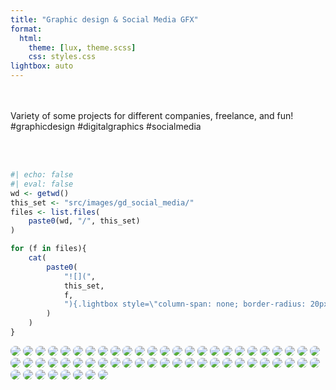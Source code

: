 ```yaml
---
title: "Graphic design & Social Media GFX"
format:
  html:
    theme: [lux, theme.scss]
    css: styles.css
lightbox: auto
---
```


<br/><br/>
Variety of some projects for different companies, freelance, and fun! #graphicdesign #digitalgraphics #socialmedia

<br/><br/>

::: gallery

::: column-page

```r
#| echo: false
#| eval: false
wd <- getwd()
this_set <- "src/images/gd_social_media/"
files <- list.files(
    paste0(wd, "/", this_set)
)

for (f in files){
    cat(
        paste0(
            "![](",
            this_set,
            f,
            "){.lightbox style=\"column-span: none; border-radius: 20px;\" group=\"my-gallery\"}\n"
        )
    )
}
```

![](src/images/gd_social_media/3ag_generic_manufacturing.jpg){.lightbox style="column-span: none; border-radius: 20px;" group="my-gallery"}
![](src/images/gd_social_media/68DataWasted.gif){.lightbox style="column-span: none; border-radius: 20px;" group="my-gallery"}
![](src/images/gd_social_media/7EyesProcess_gfx.jpg){.lightbox style="column-span: none; border-radius: 20px;" group="my-gallery"}
![](src/images/gd_social_media/audreyhepburn_birthdaygraphic_1920x1080.jpg){.lightbox style="column-span: none; border-radius: 20px;" group="my-gallery"}
![](src/images/gd_social_media/bad-data.gif){.lightbox style="column-span: none; border-radius: 20px;" group="my-gallery"}
![](src/images/gd_social_media/basic-historian.gif){.lightbox style="column-span: none; border-radius: 20px;" group="my-gallery"}
![](src/images/gd_social_media/brocolli.jpg){.lightbox style="column-span: none; border-radius: 20px;" group="my-gallery"}
![](src/images/gd_social_media/btb_socialtest_theincident_01-copy.jpg){.lightbox style="column-span: none; border-radius: 20px;" group="my-gallery"}
![](src/images/gd_social_media/btb_socialtest_theincident_suns109.jpg){.lightbox style="column-span: none; border-radius: 20px;" group="my-gallery"}
![](src/images/gd_social_media/castomersreviewfacebook.jpg){.lightbox style="column-span: none; border-radius: 20px;" group="my-gallery"}
![](src/images/gd_social_media/chinesetea.jpg){.lightbox style="column-span: none; border-radius: 20px;" group="my-gallery"}
![](src/images/gd_social_media/clustersandclouds.jpg){.lightbox style="column-span: none; border-radius: 20px;" group="my-gallery"}
![](src/images/gd_social_media/CrazyData.jpg){.lightbox style="column-span: none; border-radius: 20px;" group="my-gallery"}
![](src/images/gd_social_media/dataseries_video1.png){.lightbox style="column-span: none; border-radius: 20px;" group="my-gallery"}
![](src/images/gd_social_media/EnergyConservation.jpg){.lightbox style="column-span: none; border-radius: 20px;" group="my-gallery"}
![](src/images/gd_social_media/EnergyEnergyUnderControl.jpg){.lightbox style="column-span: none; border-radius: 20px;" group="my-gallery"}
![](src/images/gd_social_media/FingerPointing.jpg){.lightbox style="column-span: none; border-radius: 20px;" group="my-gallery"}
![](src/images/gd_social_media/FreeYogaMat.jpg){.lightbox style="column-span: none; border-radius: 20px;" group="my-gallery"}
![](src/images/gd_social_media/fresherthanfreshcarrot.jpg){.lightbox style="column-span: none; border-radius: 20px;" group="my-gallery"}
![](src/images/gd_social_media/fresherthanfreshlemon.jpg){.lightbox style="column-span: none; border-radius: 20px;" group="my-gallery"}
![](src/images/gd_social_media/fresherthanfreshpineapple.jpg){.lightbox style="column-span: none; border-radius: 20px;" group="my-gallery"}
![](src/images/gd_social_media/gfxfacebook.jpg){.lightbox style="column-span: none; border-radius: 20px;" group="my-gallery"}
![](src/images/gd_social_media/headphones_1.jpg){.lightbox style="column-span: none; border-radius: 20px;" group="my-gallery"}
![](src/images/gd_social_media/headphones_2.jpg){.lightbox style="column-span: none; border-radius: 20px;" group="my-gallery"}
![](src/images/gd_social_media/headphones_3.jpg){.lightbox style="column-span: none; border-radius: 20px;" group="my-gallery"}
![](src/images/gd_social_media/headphones_4.jpg){.lightbox style="column-span: none; border-radius: 20px;" group="my-gallery"}
![](src/images/gd_social_media/Illusion.gif){.lightbox style="column-span: none; border-radius: 20px;" group="my-gallery"}
![](src/images/gd_social_media/InnerPower.jpg){.lightbox style="column-span: none; border-radius: 20px;" group="my-gallery"}
![](src/images/gd_social_media/insta_story_bcd_ghostbusters_35anniversary_1080x1920.jpg){.lightbox style="column-span: none; border-radius: 20px;" group="my-gallery"}
![](src/images/gd_social_media/Maintenance.gif){.lightbox style="column-span: none; border-radius: 20px;" group="my-gallery"}
![](src/images/gd_social_media/mimikwhitecloudstocloudcropslide.jpg){.lightbox style="column-span: none; border-radius: 20px;" group="my-gallery"}
![](src/images/gd_social_media/navigating-the-next-frontier-in-supervisory-control.jpg){.lightbox style="column-span: none; border-radius: 20px;" group="my-gallery"}
![](src/images/gd_social_media/newsletter_aut_carriefisher_crs_harrisonford_v3.jpg){.lightbox style="column-span: none; border-radius: 20px;" group="my-gallery"}
![](src/images/gd_social_media/newsletter_ptm_leatharweapon.jpg){.lightbox style="column-span: none; border-radius: 20px;" group="my-gallery"}
![](src/images/gd_social_media/OilTinCan.gif){.lightbox style="column-span: none; border-radius: 20px;" group="my-gallery"}
![](src/images/gd_social_media/paytellimitedofferinstastory.jpg){.lightbox style="column-span: none; border-radius: 20px;" group="my-gallery"}
![](src/images/gd_social_media/planning.jpg){.lightbox style="column-span: none; border-radius: 20px;" group="my-gallery"}
![](src/images/gd_social_media/podcast-fay-1695x960.png){.lightbox style="column-span: none; border-radius: 20px;" group="my-gallery"}
![](src/images/gd_social_media/PoorCommunication.gif){.lightbox style="column-span: none; border-radius: 20px;" group="my-gallery"}
![](src/images/gd_social_media/PublicLibrary_GFX.jpg){.lightbox style="column-span: none; border-radius: 20px;" group="my-gallery"}
![](src/images/gd_social_media/reelz_collisioncourse_small.jpg){.lightbox style="column-span: none; border-radius: 20px;" group="my-gallery"}
![](src/images/gd_social_media/robinwilliams_5years_1080x1080.jpg){.lightbox style="column-span: none; border-radius: 20px;" group="my-gallery"}
![](src/images/gd_social_media/SCADA.jpg){.lightbox style="column-span: none; border-radius: 20px;" group="my-gallery"}
![](src/images/gd_social_media/scateboad.jpg){.lightbox style="column-span: none; border-radius: 20px;" group="my-gallery"}
![](src/images/gd_social_media/socialmedia.jpg){.lightbox style="column-span: none; border-radius: 20px;" group="my-gallery"}
![](src/images/gd_social_media/storyoneweekgfx-1080x1920---1.png){.lightbox style="column-span: none; border-radius: 20px;" group="my-gallery"}
![](src/images/gd_social_media/storytomorrowgfx-1080x1920---1.png){.lightbox style="column-span: none; border-radius: 20px;" group="my-gallery"}
![](src/images/gd_social_media/StrategicApproach.gif){.lightbox style="column-span: none; border-radius: 20px;" group="my-gallery"}
![](src/images/gd_social_media/tmobilestoryboard.jpg){.lightbox style="column-span: none; border-radius: 20px;" group="my-gallery"}
![](src/images/gd_social_media/understanding-the-leap-from-traditional-scada-to-iot-enabled-systems-1_page_04.jpg){.lightbox style="column-span: none; border-radius: 20px;" group="my-gallery"}
![](src/images/gd_social_media/understanding-the-leap-from-traditional-scada-to-iot-enabled-systems-1_page_10.jpg){.lightbox style="column-span: none; border-radius: 20px;" group="my-gallery"}
![](src/images/gd_social_media/vr_graphics-recoveredsmall.jpg){.lightbox style="column-span: none; border-radius: 20px;" group="my-gallery"}
![](src/images/gd_social_media/WasteReduction.gif){.lightbox style="column-span: none; border-radius: 20px;" group="my-gallery"}
![](src/images/gd_social_media/webinarjuly12.jpg){.lightbox style="column-span: none; border-radius: 20px;" group="my-gallery"}
![](src/images/gd_social_media/webinarlivedemo.jpg){.lightbox style="column-span: none; border-radius: 20px;" group="my-gallery"}
![](src/images/gd_social_media/whitneyhoustonmemorialgraphic1920x1080v02.jpg){.lightbox style="column-span: none; border-radius: 20px;" group="my-gallery"}
![](src/images/gd_social_media/WieghtPrediction.gif){.lightbox style="column-span: none; border-radius: 20px;" group="my-gallery"}
![](src/images/gd_social_media/worker-safety-manufacturing.jpg){.lightbox style="column-span: none; border-radius: 20px;" group="my-gallery"}

:::

:::
